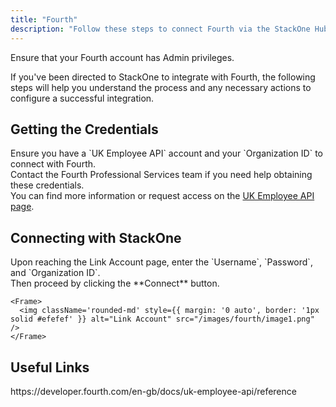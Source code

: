 ```yaml
---
title: "Fourth"
description: "Follow these steps to connect Fourth via the StackOne Hub successfully."
---
```



<Warning>
  Ensure that your Fourth account has Admin privileges.
</Warning>

If you've been directed to StackOne to integrate with Fourth, the following steps will help you understand the process and any necessary actions to configure a successful integration.

## Getting the Credentials

<Steps>
    Ensure you have a `UK Employee API` account and your `Organization ID` to connect with Fourth.<br/>
    Contact the Fourth Professional Services team if you need help obtaining these credentials.<br/>
    You can find more information or request access on the <a href="https://developer.fourth.com/en-gb/uk-employee-api" target="_blank" rel="noopener">UK Employee API page</a>.
</Steps>

## Connecting with StackOne

<Steps>
  <Step title="Enter the Details">
    Upon reaching the Link Account page, enter the `Username`, `Password`, and `Organization ID`.<br/>
    Then proceed by clicking the **Connect** button.

    <Frame>
      <img className='rounded-md' style={{ margin: '0 auto', border: '1px solid #efefef' }} alt="Link Account" src="/images/fourth/image1.png" />
    </Frame>
  </Step>
</Steps>

<IntegrationFooter />

## Useful Links
<Card title="API Reference" icon="link" href="https://developer.fourth.com/en-gb/docs/uk-employee-api/reference">
    https://developer.fourth.com/en-gb/docs/uk-employee-api/reference
</Card>
